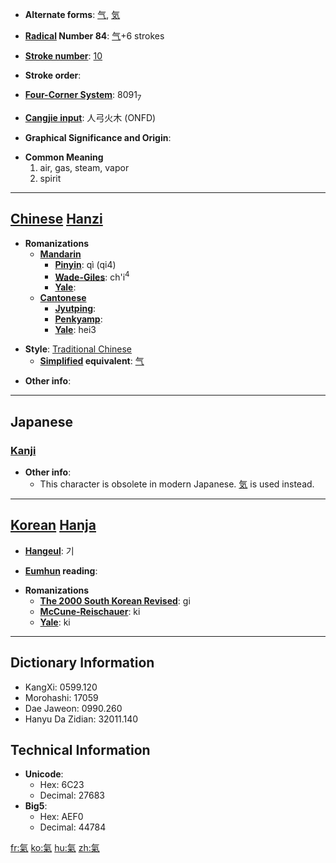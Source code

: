* '''Alternate forms''': [[气]], [[気]]

* '''[[Wiktionary:Chinese radical index| Radical]] Number 84''': [[Wiktionary:Chinese radical index 气|气]]+6 strokes

* '''[[Wiktionary:Chinese total strokes index|Stroke number]]''': [[Wiktionary:Chinese total strokes index 10|10]]

* '''Stroke order''': 

* '''[[Wiktionary:Chinese four corner index|Four-Corner System]]''': 8091<sub>7</sub>

* '''[[Wiktionary:Chinese Cangjie index|Cangjie input]]''': 人弓火木 (ONFD)

* '''Graphical Significance and Origin''': 

* '''Common Meaning'''
*#air, gas, steam, vapor
*# spirit


----

== [[Chinese]] [[Hanzi]] ==

* '''Romanizations'''
** '''[[Mandarin]]'''
*** '''[[Pinyin]]''': qì (qi4)
*** '''[[Wade-Giles]]''': ch'i<sup>4</sup>
*** '''[[Yale]]''': 
** '''[[Cantonese]]'''
*** '''[[Jyutping]]''':
*** '''[[Penkyamp]]''': 
*** '''[[Yale]]''': hei3

* '''Style''': [[Traditional Chinese]] 
** '''[[Simplified Chinese|Simplified]] equivalent''': [[气]]

* '''Other info''': 

----

==Japanese==
===[[Kanji]]===
{{kanji|on readings=[[き]] (ki), [[け]] (ke)
|kun readings=[[いき]] (iki)
}}

* '''Other info''':  
** This character is obsolete in modern Japanese. [[気]] is used instead.
----

== [[Korean]] [[Hanja]] ==

* '''[[Hangeul]]''': 기

* '''[[Eumhun]] reading''': 

* '''Romanizations'''
** '''[[The 2000 South Korean Revised Romanization|The 2000 South Korean Revised]]''': gi
** '''[[McCune-Reischauer]]''': ki
** '''[[Yale]]''': ki

----

== Dictionary Information ==

* KangXi: 0599.120
* Morohashi: 17059
* Dae Jaweon: 0990.260
* Hanyu Da Zidian: 32011.140

== Technical Information ==

* '''Unicode''':
** Hex: 6C23
** Decimal: 27683
* '''Big5''':
** Hex: AEF0
** Decimal: 44784

[[fr:氣]]
[[ko:氣]]
[[hu:氣]]
[[zh:氣]]